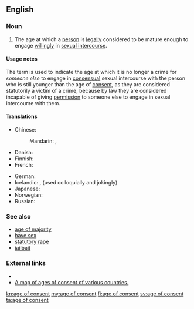 ==English==

===Noun===
{{en-noun|head=[[age]] [[of]] [[consent]]|ages of consent}}

# {{context|legal|lang=en}} The age at which a [[person]] is [[legally]] considered to be mature enough to engage [[willingly]] in [[sexual intercourse]].

====Usage notes====
The term is used to indicate the age at which it is no longer a crime for ''someone else'' to engage in [[consensual]] sexual intercourse with the person who is still younger than the age of [[consent]], as they are considered statutorily a victim of a crime, because by law they are considered incapable of giving [[permission]] to someone else to engage in sexual intercourse with them.

====Translations====
{{trans-top|an age at which one is legally mature enough to have sex}}
* Chinese:
*: Mandarin: {{t|cmn|同意年齡|sc=Hani}}, {{t|cmn|同意年龄|tr=tóngyì niánlíng|sc=Hani}}
* Danish: {{t-|da|den seksuelle lavalder}}
* Finnish: {{t+|fi|suojaikäraja}}
* French: {{t|fr|majorité sexuelle|f}}
{{trans-mid}}
* German: {{t|de|Schutzalter|n}}
* Icelandic: {{t-|is|samræðisaldur|m}}, {{t-|is|lögriðilsaldur|m}} (used colloquially and jokingly)
* Japanese: {{t|ja|性的同意年齢|tr=せいてきどういねんれい, seiteki dōi nenrei|sc=Jpan}}
* Norwegian: {{t-|no|seksuell lavalder|m}}
* Russian: {{t|ru|возраст сексуального согласия|m|tr=vózrast sɛksuálʹnovo soglásija|sc=Cyrl}}
{{trans-bottom}}

===See also===
* [[age of majority]]
* [[have sex]]
* [[statutory rape]]
* [[jailbait]]

===External links===
* {{pedia}}
* [[:File:Age of Consent - Global.svg|A map of ages of consent of various countries.]]

[[kn:age of consent]]
[[my:age of consent]]
[[fi:age of consent]]
[[sv:age of consent]]
[[ta:age of consent]]